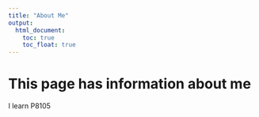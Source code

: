 ```yaml
---
title: "About Me"
output: 
  html_document:
    toc: true
    toc_float: true
---
```


# This page has information about me

I learn P8105


